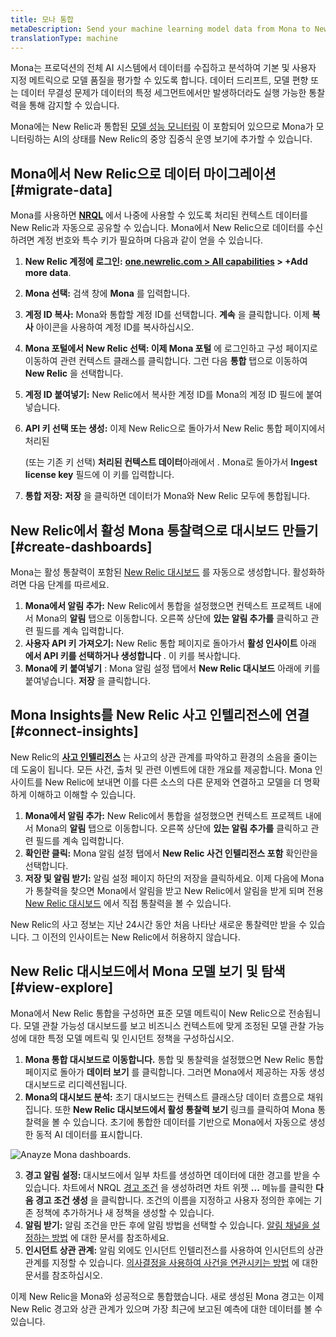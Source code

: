 ```yaml
---
title: 모나 통합
metaDescription: Send your machine learning model data from Mona to New Relic to understand your model's performance.
translationType: machine
---
```



Mona는 프로덕션의 전체 AI 시스템에서 데이터를 수집하고 분석하여 기본 및 사용자 지정 메트릭으로 모델 품질을 평가할 수 있도록 합니다. 데이터 드리프트, 모델 편향 또는 데이터 무결성 문제가 데이터의 특정 세그먼트에서만 발생하더라도 실행 가능한 통찰력을 통해 감지할 수 있습니다.

Mona에는 New Relic과 통합된 [모델 성능 모니터링](/docs/alerts-applied-intelligence/mlops/get-started/intro-mlops/) 이 포함되어 있으므로 Mona가 모니터링하는 AI의 상태를 New Relic의 중앙 집중식 운영 보기에 추가할 수 있습니다.

## Mona에서 New Relic으로 데이터 마이그레이션 [#migrate-data]

Mona를 사용하면 **[NRQL](/docs/query-your-data/nrql-new-relic-query-language/get-started/nrql-syntax-clauses-functions/)** 에서 나중에 사용할 수 있도록 처리된 컨텍스트 데이터를 New Relic과 자동으로 공유할 수 있습니다. Mona에서 New Relic으로 데이터를 수신하려면 계정 번호와 특수 키가 필요하며 다음과 같이 얻을 수 있습니다.

1. **New Relic 계정에 로그인:** **[one.newrelic.com > All capabilities](https://one.newrelic.com/all-capabilities) > +Add more data**.

2. **Mona 선택:** 검색 창에 **Mona** 를 입력합니다.

3. **계정 ID 복사:** Mona와 통합할 계정 ID를 선택합니다. **계속** 을 클릭합니다. 이제 **복사** 아이콘을 사용하여 계정 ID를 복사하십시오.

4. **Mona 포털에서 New Relic 선택: 이제 Mona 포털** 에 로그인하고 구성 페이지로 이동하여 관련 컨텍스트 클래스를 클릭합니다. 그런 다음 **통합** 탭으로 이동하여 **New Relic** 을 선택합니다.

5. **계정 ID 붙여넣기:** New Relic에서 복사한 계정 ID를 Mona의 계정 ID 필드에 붙여넣습니다.

6. **API 키 선택 또는 생성:** 이제 New Relic으로 돌아가서 New Relic 통합 페이지에서 처리된

   <InlinePopover type="licenseKey"/>

   (또는 기존 키 선택) **처리된 컨텍스트 데이터**아래에서 . Mona로 돌아가서 **Ingest license key** 필드에 이 키를 입력합니다.

7. **통합 저장:** **저장** 을 클릭하면 데이터가 Mona와 New Relic 모두에 통합됩니다.

<InstallFeedback/>

## New Relic에서 활성 Mona 통찰력으로 대시보드 만들기 [#create-dashboards]

Mona는 활성 통찰력이 포함된 [New Relic 대시보드](/docs/query-your-data/explore-query-data/dashboards/introduction-dashboards/) 를 자동으로 생성합니다. 활성화하려면 다음 단계를 따르세요.

1. **Mona에서 알림 추가:** New Relic에서 통합을 설정했으면 컨텍스트 프로젝트 내에서 Mona의 **알림** 탭으로 이동합니다. 오른쪽 상단에 **있는 알림 추가를** 클릭하고 관련 필드를 계속 입력합니다.
2. **사용자 API 키 가져오기:** New Relic 통합 페이지로 돌아가서 **활성 인사이트** 아래 **에서 API 키를 선택하거나 생성합니다** . 이 키를 복사합니다.
3. **Mona에 키 붙여넣기** : Mona 알림 설정 탭에서 **New Relic 대시보드** 아래에 키를 붙여넣습니다. **저장** 을 클릭합니다.

## Mona Insights를 New Relic 사고 인텔리전스에 연결 [#connect-insights]

New Relic의 **[사고 인텔리전스](/docs/alerts-applied-intelligence/applied-intelligence/incident-intelligence/get-started-incident-intelligence/#get-started)** 는 사고의 상관 관계를 파악하고 환경의 소음을 줄이는 데 도움이 됩니다. 모든 사건, 출처 및 관련 이벤트에 대한 개요를 제공합니다. Mona 인사이트를 New Relic에 보내면 이를 다른 소스의 다른 문제와 연결하고 모델을 더 명확하게 이해하고 이해할 수 있습니다.

1. **Mona에서 알림 추가:** New Relic에서 통합을 설정했으면 컨텍스트 프로젝트 내에서 Mona의 **알림** 탭으로 이동합니다. 오른쪽 상단에 **있는 알림 추가를** 클릭하고 관련 필드를 계속 입력합니다.
2. **확인란 클릭:** Mona 알림 설정 탭에서 **New Relic 사건 인텔리전스 포함** 확인란을 선택합니다.
3. **저장 및 알림 받기:** 알림 설정 페이지 하단의 저장을 클릭하세요. 이제 다음에 Mona가 통찰력을 찾으면 Mona에서 알림을 받고 New Relic에서 알림을 받게 되며 전용 [New Relic 대시보드](/docs/query-your-data/explore-query-data/dashboards/introduction-dashboards/) 에서 직접 통찰력을 볼 수 있습니다.

<Callout variant="Sending Older Insights">
  New Relic의 사고 정보는 지난 24시간 동안 처음 나타난 새로운 통찰력만 받을 수 있습니다. 그 이전의 인사이트는 New Relic에서 허용하지 않습니다.
</Callout>

## New Relic 대시보드에서 Mona 모델 보기 및 탐색 [#view-explore]

Mona에서 New Relic 통합을 구성하면 표준 모델 메트릭이 New Relic으로 전송됩니다. 모델 관찰 가능성 대시보드를 보고 비즈니스 컨텍스트에 맞게 조정된 모델 관찰 가능성에 대한 특정 모델 메트릭 및 인시던트 정책을 구성하십시오.

1. **Mona 통합 대시보드로 이동합니다.** 통합 및 통찰력을 설정했으면 New Relic 통합 페이지로 돌아가 **데이터 보기** 를 클릭합니다. 그러면 Mona에서 제공하는 자동 생성 대시보드로 리디렉션됩니다.
2. **Mona의 대시보드 분석:** 초기 대시보드는 컨텍스트 클래스당 데이터 흐름으로 채워집니다. 또한 **New Relic 대시보드에서 활성 통찰력 보기** 링크를 클릭하여 Mona 통찰력을 볼 수 있습니다. 초기에 통합한 데이터를 기반으로 Mona에서 자동으로 생성한 동적 AI 데이터를 표시합니다.

<img
  title="Anayze Mona dashboards"
  alt="Anayze Mona dashboards."
  src={modelperformancemonitoringMonaDashboard}
/>

3. **경고 알림 설정:** 대시보드에서 일부 차트를 생성하면 데이터에 대한 경고를 받을 수 있습니다. 차트에서 NRQL [경고 조건](/docs/alerts-applied-intelligence/new-relic-alerts/alert-conditions/create-alert-conditions/) 을 생성하려면 차트 위젯 **...** 메뉴를 클릭한 **다음 경고 조건 생성** 을 클릭합니다. 조건의 이름을 지정하고 사용자 정의한 후에는 기존 정책에 추가하거나 새 정책을 생성할 수 있습니다.
4. **알림 받기:** 알림 조건을 만든 후에 알림 방법을 선택할 수 있습니다. [알림 채널을 설정하는 방법](/docs/alerts-applied-intelligence/new-relic-alerts/alert-notifications/notification-channels-control-where-send-alerts/) 에 대한 문서를 참조하세요.
5. **인시던트 상관 관계:** 알림 외에도 인시던트 인텔리전스를 사용하여 인시던트의 상관 관계를 지정할 수 있습니다. [의사결정을 사용하여 사건을 연관시키는 방법](/docs/alerts-applied-intelligence/applied-intelligence/incident-intelligence/change-applied-intelligence-correlation-logic-decisions/) 에 대한 문서를 참조하십시오.

이제 New Relic을 Mona와 성공적으로 통합했습니다. 새로 생성된 Mona 경고는 이제 New Relic 경고와 상관 관계가 있으며 가장 최근에 보고된 예측에 대한 데이터를 볼 수 있습니다.